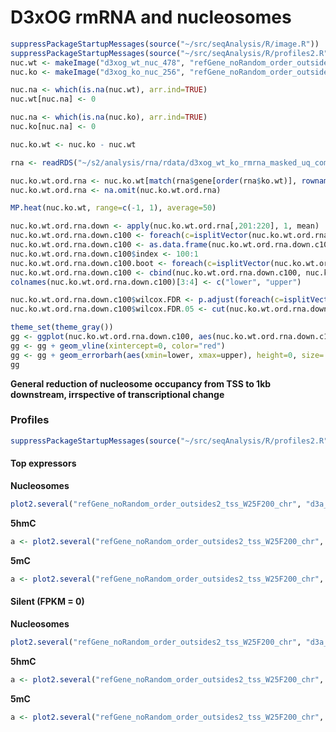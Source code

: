 D3xOG rmRNA and nucleosomes
========================================================

```r
suppressPackageStartupMessages(source("~/src/seqAnalysis/R/image.R"))
suppressPackageStartupMessages(source("~/src/seqAnalysis/R/profiles2.R"))
nuc.wt <- makeImage("d3xog_wt_nuc_478", "refGene_noRandom_order_outsides2_tss_W25F200_chr", data_type="rpkm/mean", image=F)
nuc.ko <- makeImage("d3xog_ko_nuc_256", "refGene_noRandom_order_outsides2_tss_W25F200_chr", data_type="rpkm/mean", image=F)

nuc.na <- which(is.na(nuc.wt), arr.ind=TRUE)
nuc.wt[nuc.na] <- 0

nuc.na <- which(is.na(nuc.ko), arr.ind=TRUE)
nuc.ko[nuc.na] <- 0

nuc.ko.wt <- nuc.ko - nuc.wt
```

```r
rna <- readRDS("~/s2/analysis/rna/rdata/d3xog_wt_ko_rmrna_masked_uq_comp_1log2.rds")

nuc.ko.wt.ord.rna <- nuc.ko.wt[match(rna$gene[order(rna$ko.wt)], rownames(nuc.ko.wt)),]
nuc.ko.wt.ord.rna <- na.omit(nuc.ko.wt.ord.rna)
```

```r
MP.heat(nuc.ko.wt, range=c(-1, 1), average=50)
```

```r
nuc.ko.wt.ord.rna.down <- apply(nuc.ko.wt.ord.rna[,201:220], 1, mean)
nuc.ko.wt.ord.rna.down.c100 <- foreach(c=isplitVector(nuc.ko.wt.ord.rna.down, chunks=100), .combine="c") %do% mean(c, na.rm=TRUE)
nuc.ko.wt.ord.rna.down.c100 <- as.data.frame(nuc.ko.wt.ord.rna.down.c100)
nuc.ko.wt.ord.rna.down.c100$index <- 100:1
nuc.ko.wt.ord.rna.down.c100.boot <- foreach(c=isplitVector(nuc.ko.wt.ord.rna.down, chunks=100), .combine="rbind") %do% bootCI(c)
nuc.ko.wt.ord.rna.down.c100 <- cbind(nuc.ko.wt.ord.rna.down.c100, nuc.ko.wt.ord.rna.down.c100.boot)
colnames(nuc.ko.wt.ord.rna.down.c100)[3:4] <- c("lower", "upper")
```

```r
nuc.ko.wt.ord.rna.down.c100$wilcox.FDR <- p.adjust(foreach(c=isplitVector(nuc.ko.wt.ord.rna.down, chunks=100), .combine="c") %do% wilcox.test(c)$p.value, method="fdr")
nuc.ko.wt.ord.rna.down.c100$wilcox.FDR.05 <- cut(nuc.ko.wt.ord.rna.down.c100$wilcox.FDR, breaks=c(0, .05, 1))
```

```r
theme_set(theme_gray())
gg <- ggplot(nuc.ko.wt.ord.rna.down.c100, aes(nuc.ko.wt.ord.rna.down.c100, index))
gg <- gg + geom_vline(xintercept=0, color="red")
gg <- gg + geom_errorbarh(aes(xmin=lower, xmax=upper), height=0, size=.1) + geom_point(aes(color=wilcox.FDR.05), size=2)  + xlab("RPM") + ylab("") + theme(legend.position="none", axis.text.y=element_blank()) + labs(title=c("KO - WT 5hmC")) + scale_color_manual(values=c("red", "black"))
gg
```

**General reduction of nucleosome occupancy from TSS to 1kb downstream, irrspective of transcriptional change**

### Profiles
```r
suppressPackageStartupMessages(source("~/src/seqAnalysis/R/profiles2.R"))
```

#### Top expressors
**Nucleosomes**
```r
plot2.several("refGene_noRandom_order_outsides2_tss_W25F200_chr", "d3a_nuc2", group2="d3xog_ko_rmrna_fpkm_range4", data_type="rpkm/mean", cols=col2, fname="manual", group2_col=4, lab=c("TSS"))

```

**5hmC**
```r
a <- plot2.several("refGene_noRandom_order_outsides2_tss_W25F200_chr", "d3a_hmc", group2="moe_d3a_wt_mrna_range4", data_type="rpkm/mean", cols=col2, fname="manual", group2_col=4, lab=c("TSS"))
```

**5mC**
```r
a <- plot2.several("refGene_noRandom_order_outsides2_tss_W25F200_chr", "d3a_mc", group2="moe_d3a_wt_mrna_range4", data_type="rpkm/mean", cols=col2, fname="manual", group2_col=4, lab=c("TSS"))
```

#### Silent (FPKM = 0)
**Nucleosomes**
```r
plot2.several("refGene_noRandom_order_outsides2_tss_W25F200_chr", "d3a_nuc2", group2="d3xog_ko_rmrna_fpkm_range4", data_type="rpkm/mean", cols=col2, fname="manual", group2_col=1, lab=c("TSS"))
```

**5hmC**
```r
a <- plot2.several("refGene_noRandom_order_outsides2_tss_W25F200_chr", "d3a_hmc", group2="moe_d3a_wt_mrna_range4", data_type="rpkm/mean", cols=col2, fname="manual", group2_col=1, lab=c("TSS"))
```

**5mC**
```r
a <- plot2.several("refGene_noRandom_order_outsides2_tss_W25F200_chr", "d3a_mc", group2="moe_d3a_wt_mrna_range4", data_type="rpkm/mean", cols=col2, fname="manual", group2_col=1, lab=c("TSS"))
```